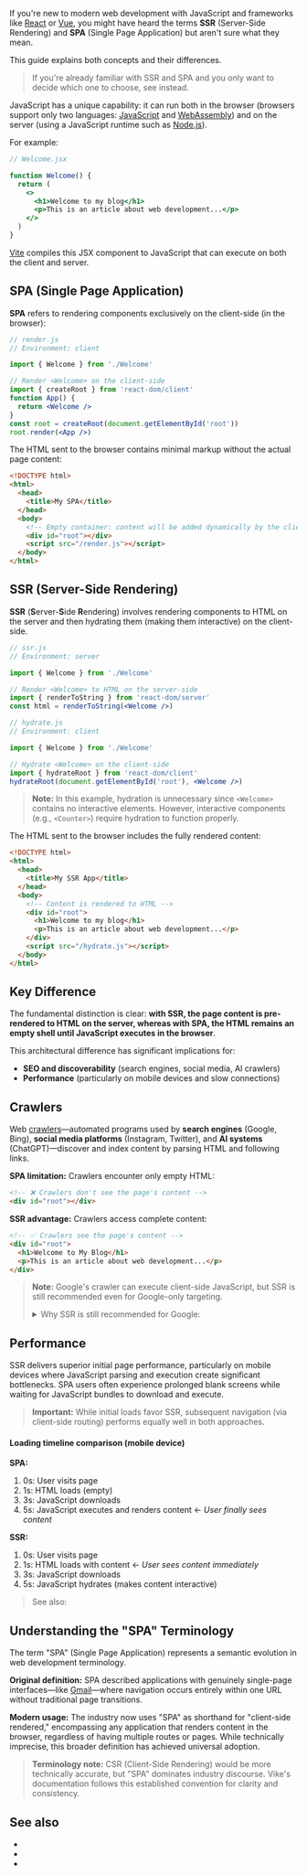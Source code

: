 
If you're new to modern web development with JavaScript and frameworks like [React](https://react.dev) or [Vue](https://vuejs.org), you might have heard the terms **SSR** (Server-Side Rendering) and **SPA** (Single Page Application) but aren't sure what they mean.

This guide explains both concepts and their differences.

> If you're already familiar with SSR and SPA and you only want to decide which one to choose, see <Link href="/SSR-vs-SPA" /> instead.

JavaScript has a unique capability: it can run both in the browser (browsers support only two languages: [JavaScript](https://en.wikipedia.org/wiki/JavaScript) and [WebAssembly](https://webassembly.org)) and on the server (using a JavaScript runtime such as [Node.js](https://nodejs.org)).

For example:

```jsx
// Welcome.jsx

function Welcome() {
  return (
    <>
      <h1>Welcome to my blog</h1>
      <p>This is an article about web development...</p>
    </>
  )
}
```

[Vite](https://vite.dev) compiles this JSX component to JavaScript that can execute on both the client and server.

## SPA (Single Page Application)

**SPA** refers to rendering components exclusively on the client-side (in the browser):

```jsx
// render.js
// Environment: client

import { Welcome } from './Welcome'

// Render <Welcome> on the client-side
import { createRoot } from 'react-dom/client'
function App() {
  return <Welcome />
}
const root = createRoot(document.getElementById('root'))
root.render(<App />)
```

The HTML sent to the browser contains minimal markup without the actual page content:

```html
<!DOCTYPE html>
<html>
  <head>
    <title>My SPA</title>
  </head>
  <body>
    <!-- Empty container: content will be added dynamically by the client-side JavaScript -->
    <div id="root"></div>
    <script src="/render.js"></script>
  </body>
</html>
```

## SSR (Server-Side Rendering)

**SSR** (**S**erver-**S**ide **R**endering) involves rendering components to HTML on the server and then <Link href="/hydration">hydrating</Link> them (making them interactive) on the client-side.

```jsx
// ssr.js
// Environment: server

import { Welcome } from './Welcome'

// Render <Welcome> to HTML on the server-side
import { renderToString } from 'react-dom/server'
const html = renderToString(<Welcome />)
```

```jsx
// hydrate.js
// Environment: client

import { Welcome } from './Welcome'

// Hydrate <Welcome> on the client-side
import { hydrateRoot } from 'react-dom/client'
hydrateRoot(document.getElementById('root'), <Welcome />)
```

> **Note:** In this example, hydration is unnecessary since `<Welcome>` contains no interactive elements. However, interactive components (e.g., `<Counter>`) require hydration to function properly.

The HTML sent to the browser includes the fully rendered content:

```html
<!DOCTYPE html>
<html>
  <head>
    <title>My SSR App</title>
  </head>
  <body>
    <!-- Content is rendered to HTML -->
    <div id="root">
      <h1>Welcome to my blog</h1>
      <p>This is an article about web development...</p>
    </div>
    <script src="/hydrate.js"></script>
  </body>
</html>
```

## Key Difference

The fundamental distinction is clear: **with SSR, the page content is pre-rendered to HTML on the server, whereas with SPA, the HTML remains an empty shell until JavaScript executes in the browser**.

This architectural difference has significant implications for:
 - **SEO and discoverability** (search engines, social media, AI crawlers)
 - **Performance** (particularly on mobile devices and slow connections)


## Crawlers

Web [crawlers](https://en.wikipedia.org/wiki/Web_crawler)—automated programs used by **search engines** (Google, Bing), **social media platforms** (Instagram, Twitter), and **AI systems** (ChatGPT)—discover and index content by parsing HTML and following links.

**SPA limitation:** Crawlers encounter only empty HTML:

```html
<!-- ❌ Crawlers don't see the page's content -->
<div id="root"></div>
```

**SSR advantage:** Crawlers access complete content:

```html
<!-- ✅ Crawlers see the page's content -->
<div id="root">
  <h1>Welcome to My Blog</h1>
  <p>This is an article about web development...</p>
</div>
```

> **Note:** Google's crawler can execute client-side JavaScript, but SSR is still recommended even for Google-only targeting.
>
> <details>
> <summary>Why SSR is still recommended for Google:</summary>
>
> Google's crawler is unique because it can execute client-side JavaScript. This means Google can index the content of SPA apps, but there are several limitations:
>
> - **Unreliable execution**: JavaScript execution may fail or time out.
> - **Delayed indexing**: Google processes JavaScript content in a second wave, which can delay indexing.
> - **Performance impact**: Heavy JavaScript can cause crawling issues.
> - **Future uncertainty**: Google may discontinue JavaScript execution as SSR has become ubiquitous (Google started JavaScript execution at a time when SSR wasn't as widespread as it is today).
>
> For these reasons, SSR remains the recommended approach even if you only target Google.
> </details>


## Performance

SSR delivers superior initial page performance, particularly on mobile devices where JavaScript parsing and execution create significant bottlenecks. SPA users often experience prolonged blank screens while waiting for JavaScript bundles to download and execute.

> **Important:** While initial loads favor SSR, subsequent navigation (via <Link href="/client-routing">client-side routing</Link>) performs equally well in both approaches.

#### Loading timeline comparison (mobile device)

**SPA:**
1. 0s: User visits page
2. 1s: HTML loads (empty)
3. 3s: JavaScript downloads
4. 5s: JavaScript executes and renders content ← *User finally sees content*

**SSR:**
1. 0s: User visits page
2. 1s: HTML loads with content ← *User sees content immediately*
3. 3s: JavaScript downloads
4. 5s: JavaScript hydrates (makes content interactive)

> See also: <Link href="/SSR-vs-SPA" />


## Understanding the "SPA" Terminology

The term "SPA" (Single Page Application) represents a semantic evolution in web development terminology.

**Original definition:** SPA described applications with genuinely single-page interfaces—like [Gmail](https://thehistoryoftheweb.com/what-does-ajax-even-stand-for/)—where navigation occurs entirely within one URL without traditional page transitions.

**Modern usage:** The industry now uses "SPA" as shorthand for "client-side rendered," encompassing any application that renders content in the browser, regardless of having multiple routes or pages. While technically imprecise, this broader definition has achieved universal adoption.

> **Terminology note:** CSR (Client-Side Rendering) would be more technically accurate, but "SPA" dominates industry discourse. Vike's documentation follows this established convention for clarity and consistency.


## See also

- <Link href="/SSR-vs-SPA" />
- <Link href="/hydration" />
- <Link href="/ssr" />
